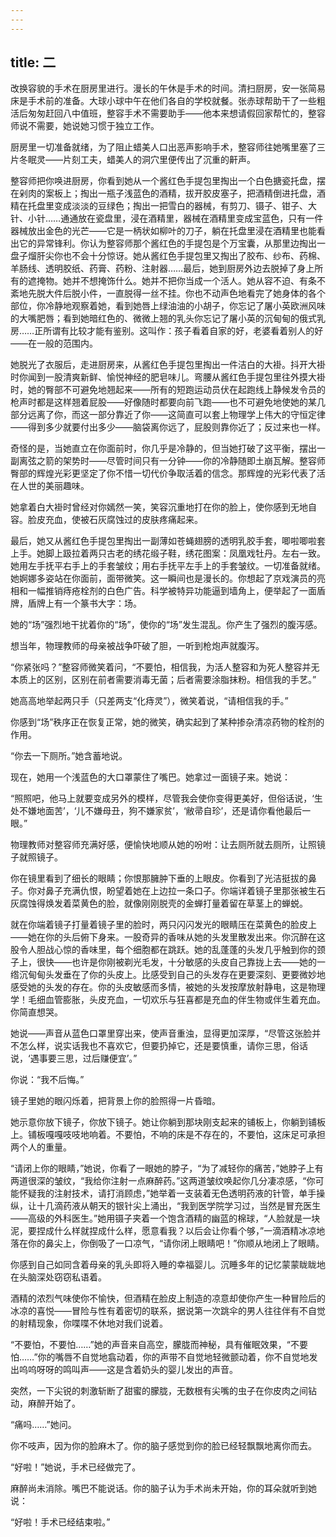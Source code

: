 ```yaml
---
---
---
```

title: 二
---




改换容貌的手术在厨房里进行。漫长的午休是手术的时间。清扫厨房，安一张简易床是手术前的准备。大球小球中午在他们各自的学校就餐。张赤球帮助干了一些粗活后匆匆赶回八中值班，整容手术不需要助手——他本来想请假回家帮忙的，整容师说不需要，她说她习惯于独立工作。

厨房里一切准备就绪，为了阻止蜡美人口出恶声影响手术，整容师往她嘴里塞了三片冬眠灵——片刻工夫，蜡美人的洞穴里便传出了沉重的鼾声。

整容师把你唤进厨房，你看到她从一个酱红色手提包里掏出一个白色搪瓷托盘，摆在剁肉的案板上；掏出一瓶子浅蓝色的酒精，拔开胶皮塞子，把酒精倒进托盘，酒精在托盘里变成淡淡的豆绿色；掏出一把雪白的器械，有剪刀、镊子、钳子、大针、小针……通通放在瓷盘里，浸在酒精里，器械在酒精里变成宝蓝色，只有一件器械放出金色的光芒——它是一柄状如柳叶的刀子，躺在托盘里浸在酒精里也能看出它的异常锋利。你认为整容师那个酱红色的手提包是个万宝囊，从那里边掏出一盘子熘肝尖你也不会十分惊讶。她从酱红色手提包里又掏出了胶布、纱布、药棉、羊肠线、透明胶纸、药膏、药粉、注射器……最后，她到厨房外边去脱掉了身上所有的遮掩物。她并不想掩饰什么。她并不把你当成一个活人。她从容不迫、有条不紊地先脱大件后脱小件，一直脱得一丝不挂。你也不动声色地看完了她身体的各个部位，你冷静地观察着她，看到她唇上绿油油的小胡子，你忘记了屠小英欧洲风味的大嘴肥唇；看到她暗红色的、微微上翘的乳头你忘记了屠小英的沉甸甸的俄式乳房……正所谓有比较才能有鉴别。这叫作：孩子看着自家的好，老婆看着别人的好——在一般的范围内。

她脱光了衣服后，走进厨房来，从酱红色手提包里掏出一件洁白的大褂。抖开大褂时你闻到一股清爽新鲜、愉悦神经的肥皂味儿。弯腰从酱红色手提包里往外摸大褂时，她的臀部不可避免地翘起来——所有的短跑运动员伏在起跑线上静候发令员的枪声时都是这样翘着屁股——好像随时都要向前飞跑——也不可避免地使她的某几部分远离了你，而这一部分靠近了你——这简直可以套上物理学上伟大的守恒定律——得到多少就要付出多少——脑袋离你远了，屁股则靠你近了；反过来也一样。

奇怪的是，当她直立在你面前时，你几乎是冷静的，但当她打破了这平衡，摆出一副离弦之箭的架势时——尽管时间只有一分钟——你的冷静随即土崩瓦解。整容师臀部的辉煌光彩更坚定了你不惜一切代价争取活着的信念。那辉煌的光彩代表了活在人世的美丽趣味。

她拿着白大褂时曾经对你嫣然一笑，笑容沉重地打在你的脸上，使你感到无地自容。脸皮充血，使被石灰腐蚀过的皮肤疼痛起来。

最后，她又从酱红色手提包里掏出一副薄如苍蝇翅膀的透明乳胶手套，唧啦唧啦套上手。她脚上趿拉着两只古老的绣花缎子鞋，绣花图案：凤凰戏牡丹。左右一致。她用左手抚平右手上的手套皱纹；用右手抚平左手上的手套皱纹。一切准备就绪。她婀娜多姿站在你面前，面带微笑。这一瞬间也是漫长的。你想起了京戏演员的亮相和一幅推销痔疮栓剂的白色广告。科学被特异功能逼到墙角上，便举起了一面盾牌，盾牌上有一个篆书大字：场。

她的“场”强烈地干扰着你的“场”，使你的“场”发生混乱。你产生了强烈的腹泻感。

想当年，物理教师的母亲被战争吓破了胆，一听到枪炮声就腹泻。

“你紧张吗？”整容师微笑着问，“不要怕，相信我，为活人整容和为死人整容并无本质上的区别，区别在前者需要消毒无菌；后者需要涂脂抹粉。相信我的手艺。”

她高高地举起两只手（只差两支“化痔灵”），微笑着说，“请相信我的手。”

你感到“场”秩序正在恢复正常，她的微笑，确实起到了某种掺杂清凉药物的栓剂的作用。

“你去一下厕所。”她含蓄地说。

现在，她用一个浅蓝色的大口罩蒙住了嘴巴。她拿过一面镜子来。她说：

“照照吧，他马上就要变成另外的模样，尽管我会使你变得更美好，但俗话说，‘生处不嫌地面苦’，‘儿不嫌母丑，狗不嫌家贫’，‘敝帚自珍’，还是请你看他最后一眼。”

物理教师对整容师充满好感，便愉快地顺从她的吩咐：让去厕所就去厕所，让照镜子就照镜子。

你在镜里看到了细长的眼睛；你恨那臃肿下垂的上眼皮。你看到了光洁挺拔的鼻子。你对鼻子充满仇恨，盼望着她在上边拉一条口子。你端详着镜子里那张被生石灰腐蚀得焕发着菜黄色的脸，就像刚刚脱壳的金蝉打量着留在草茎上的蝉蜕。

就在你端着镜子打量着镜子里的脸时，两只闪闪发光的眼睛压在菜黄色的脸皮上——她在你的头后俯下身来。一股奇异的香味从她的头发里散发出来。你沉醉在这股令人胆战心惊的香味里，每个细胞都在跳跃。她的乱蓬蓬的头发几乎触到你的颈子上，很快——也许是你刚被剃光毛发，十分敏感的头皮自己靠拢上去——她的一绺沉甸甸头发垂在了你的头皮上。比感受到自己的头发存在更要深刻、更要微妙地感受她的头发的存在。你的头皮敏感而多情，被她的头发按摩放射静电，这是物理学！毛细血管膨胀，头皮充血，一切欢乐与狂喜都是充血的伴生物或伴生着充血。你简直想哭。

她说——声音从蓝色口罩里穿出来，使声音重浊，显得更加深厚，“尽管这张脸并不怎么样，说实话我也不喜欢它，但要扔掉它，还是要慎重，请你三思，俗话说，‘遇事要三思，过后赚便宜’。”

你说：“我不后悔。”

镜子里她的眼闪烁着，把背景上你的脸照得一片昏暗。

她示意你放下镜子，你放下镜子。她让你躺到那块刚支起来的铺板上，你躺到铺板上。铺板嘎嘎吱吱地响着。不要怕，不响的床是不存在的，不要怕，这床足可承担两个人的重量。

“请闭上你的眼睛，”她说，你看了一眼她的脖子，“为了减轻你的痛苦，”她脖子上有两道很深的皱纹，“我给你注射一点麻醉药。”这两道皱纹唤起你几分凄凉感，“你可能怀疑我的注射技术，请打消顾虑，”她举着一支装着无色透明药液的针管，单手操纵，让十几滴药液从朝天的银针尖上涌出，“我到医学院学习过，当然是冒充医生——高级的外科医生。”她用镊子夹着一个饱含酒精的幽蓝的棉球，“人脸就是一块泥，要捏成什么样就捏成什么样，愿意看我？以后会让你看个够，”一滴酒精冰凉地落在你的鼻尖上，你倒吸了一口凉气，“请你闭上眼睛吧！”你顺从地闭上了眼睛。

你感到自己如同含着母亲的乳头即将入睡的幸福婴儿。沉睡多年的记忆蒙蒙眬眬地在头脑深处窃窃私语着。

酒精的浓烈气味使你不愉快，但酒精在脸皮上制造的凉意却使你产生一种冒险后的冰凉的喜悦——冒险与性有着密切的联系，据说第一次跳伞的男人往往伴有不自觉的射精现象，你喋喋不休地对我们说着。

“不要怕，不要怕……”她的声音来自高空，朦胧而神秘，具有催眠效果，“不要怕……”你的嘴唇不自觉地翕动着，你的声带不自觉地轻微颤动着，你不自觉地发出呜呜呀呀的鸣叫声——这是含着奶头的婴儿发出的声音。

突然，一下尖锐的刺激斩断了甜蜜的朦胧，无数根有尖嘴的虫子在你皮肉之间钻动，麻醉开始了。

“痛吗……”她问。

你不吱声，因为你的脸麻木了。你的脑子感觉到你的脸已经轻飘飘地离你而去。

“好啦！”她说，手术已经做完了。

麻醉尚未消除。嘴巴不能说话。你的脑子认为手术尚未开始，你的耳朵就听到她说：

“好啦！手术已经结束啦。”